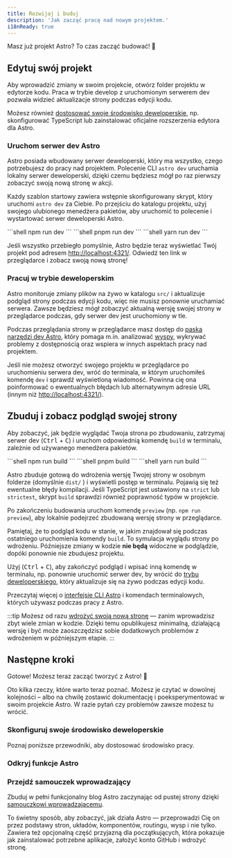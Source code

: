 ```yaml
---
title: Rozwijaj i buduj
description: 'Jak zacząć pracę nad nowym projektem.'
i18nReady: true
---
```


Masz już projekt Astro? To czas zacząć budować! 🚀

## Edytuj swój projekt

Aby wprowadzić zmiany w swoim projekcie, otwórz folder projektu w edytorze kodu. Praca w trybie develop z uruchomionym serwerem dev pozwala widzieć aktualizacje strony podczas edycji kodu.

Możesz również [dostosować swoje środowisko deweloperskie](#configure-your-dev-environment), np. skonfigurować TypeScript lub zainstalować oficjalne rozszerzenia edytora dla Astro.

### Uruchom serwer dev Astro

Astro posiada wbudowany serwer deweloperski, który ma wszystko, czego potrzebujesz do pracy nad projektem. Polecenie CLI `astro dev` uruchamia lokalny serwer deweloperski, dzięki czemu będziesz mógł po raz pierwszy zobaczyć swoją nową stronę w akcji.

Każdy szablon startowy zawiera wstępnie skonfigurowany skrypt, który uruchomi `astro dev` za Ciebie. Po przejściu do katalogu projektu, użyj swojego ulubionego menedżera pakietów, aby uruchomić to polecenie i wystartować serwer deweloperski Astro.

<Tabs>
  <TabItem label="npm">
```shell
npm run dev
```
  </TabItem>
  <TabItem label="pnpm">
```shell
pnpm run dev
```
  </TabItem>
  <TabItem label="yarn">
```shell
yarn run dev
```
  </TabItem>
</Tabs>


Jeśli wszystko przebiegło pomyślnie, Astro będzie teraz wyświetlać Twój projekt pod adresem [http://localhost:4321/](http://localhost:4321/). Odwiedź ten link w przeglądarce i zobacz swoją nową stronę!

### Pracuj w trybie deweloperskim

Astro monitoruje zmiany plików na żywo w katalogu `src/` i aktualizuje podgląd strony podczas edycji kodu, więc nie musisz ponownie uruchamiać serwera. Zawsze będziesz mógł zobaczyć aktualną wersję swojej strony w przeglądarce podczas, gdy serwer dev jest uruchomiony w tle.

Podczas przeglądania strony w przeglądarce masz dostęp do [paska narzędzi dev Astro](/pl/guides/dev-toolbar/), który pomaga m.in. analizować [wyspy](/pl/concepts/islands/), wykrywać problemy z dostępnością oraz wspiera w innych aspektach pracy nad projektem.

Jeśli nie możesz otworzyć swojego projektu w przeglądarce po uruchomieniu serwera dev, wróć do terminala, w którym uruchomiłeś komendę `dev` i sprawdź wyświetloną wiadomość. Powinna cię ona poinformować o ewentualnych błędach lub alternatywnym adresie URL (innym niż [http://localhost:4321/](http://localhost:4321/)).

## Zbuduj i zobacz podgląd swojej strony

Aby zobaczyć, jak będzie wyglądać Twoja strona po zbudowaniu, zatrzymaj serwer dev (<kbd>Ctrl</kbd> + <kbd>C</kbd>) i uruchom odpowiednią komendę `build` w terminalu, zależnie od używanego menedżera pakietów.

<Tabs>
  <TabItem label="npm">
  ```shell
  npm run build
  ```
  </TabItem>
  <TabItem label="pnpm">
  ```shell
  pnpm build
  ```
  </TabItem>
  <TabItem label="yarn">
  ```shell
  yarn run build
  ```
  </TabItem>
</Tabs>

Astro zbuduje gotową do wdrożenia wersję Twojej strony w osobnym folderze (domyślnie `dist/` ) i wyświetli postęp w terminalu. Pojawią się też ewentualne błędy kompilacji. Jeśli TypeScript jest ustawiony na `strict` lub `strictest`, skrypt `build` sprawdzi również poprawność typów w projekcie.

Po zakończeniu budowania uruchom komendę `preview` (np. `npm run preview`), aby lokalnie podejrzeć zbudowaną wersję strony w przeglądarce.

Pamiętaj, że to podgląd kodu w stanie, w jakim znajdował się podczas ostatniego uruchomienia komendy `build`. To symulacja wyglądu strony po wdrożeniu. Późniejsze zmiany w kodzie **nie będą** widoczne w podglądzie, dopóki ponownie nie zbudujesz projektu.

Użyj (<kbd>Ctrl</kbd> + <kbd>C</kbd>), aby zakończyć podgląd i wpisać inną komendę w terminalu, np. ponownie uruchomić serwer dev, by wrócić do [trybu deweloperskiego](#pracuj-w-trybie-deweloperskim), który aktualizuje się na żywo podczas edycji kodu.

<ReadMore>Przeczytaj więcej o [interfejsie CLI Astro](/pl/reference/cli-reference/) i komendach terminalowych, których używasz podczas pracy z Astro.</ReadMore>

:::tip 
Możesz od razu [wdrożyć swoją nową stronę](/pl/guides/deploy/) — zanim wprowadzisz zbyt wiele zmian w kodzie. Dzięki temu opublikujesz minimalną, działającą wersję i być może zaoszczędzisz sobie dodatkowych problemów z wdrożeniem w późniejszym etapie.
:::

## Następne kroki

Gotowe! Możesz teraz zacząć tworzyć z Astro! 🥳

Oto kilka rzeczy, które warto teraz poznać. Możesz je czytać w dowolnej kolejności – albo na chwilę zostawić dokumentację i poeksperymentować w swoim projekcie Astro. W razie pytań czy problemów zawsze możesz tu wrócić.

### Skonfiguruj swoje środowisko deweloperskie

Poznaj poniższe przewodniki, aby dostosować środowisko pracy.

<CardGrid>
  <LinkCard
    title="Konfiguracja edytora"
    description="Dostosuj swój edytor kodu, by poprawić doświadczenie pracy z Astro i odblokować nowe funkcje."
    href="/pl/editor-setup/"
  />
  <LinkCard
    title="Pasek narzędzi dev"
    description="Poznaj przydatne funkcje paska narzędzi deweloperskich."
    href="/pl/guides/dev-toolbar/"
  />
  <LinkCard
    title="Konfiguracja TypeScript"
    description="Skonfiguruj opcje sprawdzania typów, IntelliSense i inne funkcje."
    href="/pl/guides/typescript/"
  />
</CardGrid>

### Odkryj funkcje Astro

<CardGrid>
  <LinkCard
    title="Zrozum swoją bazę kodu"
    description="Poznaj strukturę plików Astro w przewodniku po strukturze projektu."
    href="/pl/basics/project-structure/"
  />
  <LinkCard
    title="Twórz kolekcje treści"
    description="Dodawaj treści do strony z walidacją frontmatter i automatycznym typowaniem."
    href="/pl/guides/content-collections/"
  />
  <LinkCard
    title="Dodaj przejścia widoków"
    description="Twórz płynne przejścia między stronami i animacje."
    href="/pl/guides/view-transitions/"
  />
  <LinkCard
    title="Dowiedz się o Wyspach"
    description="Przeczytaj o architekturze Wysp w Astro."
    href="/pl/concepts/islands/"
  />
</CardGrid>

### Przejdź samouczek wprowadzający

Zbuduj w pełni funkcjonalny blog Astro zaczynając od pustej strony dzięki [samouczkowi wprowadzającemu](/pl/tutorial/0-introduction/).

To świetny sposób, aby zobaczyć, jak działa Astro — przeprowadzi Cię on przez podstawy stron, układów, komponentów, routingu, wysp i nie tylko. Zawiera też opcjonalną część przyjazną dla początkujących, która pokazuje jak zainstalować potrzebne aplikacje, założyć konto GitHub i wdrożyć stronę.
